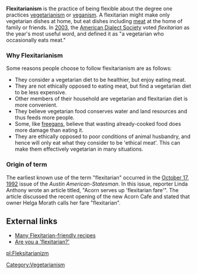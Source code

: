 '''Flexitarianism''' is the practice of being flexible about the degree one practices [[vegetarianism]] or [[veganism]]. A flexitarian might make only vegetarian dishes at home, but eat dishes including [[meat]] at the home of family or friends. In [[2003]], the [[American Dialect Society]] voted ''flexitarian'' as the year's most useful word, and defined it as "a vegetarian who occasionally eats meat."

===Why Flexitarianism===

Some reasons people choose to follow flexitarianism are as follows:

* They consider a vegetarian diet to be healthier, but enjoy eating meat.
* They are not ethically opposed to eating meat, but find a vegetarian diet to be less expensive.
* Other members of their household are vegetarian and flexitarian diet is more convenient.
* They believe vegetarian food conserves water and land resources and thus feeds more people.
* Some, like [[freegan]]s, believe that wasting already-cooked food does more damage than eating it.
*They are ethically opposed to poor conditions of animal husbandry, and hence will only eat what they consider to be 'ethical meat'. This can make them effectively vegetarian in many situations.

===Origin of term===

The earliest known use of the term "flexitarian" occurred in the [[October 17]], [[1992]] issue of the ''Austin American-Statesman''. In this issue, reporter Linda Anthony wrote an article titled, "Acorn serves up 'flexitarian fare'". The article discussed the recent opening of the new Acorn Cafe and stated that owner Helga Morath calls her fare "flexitarian".

==External links==
* [http://www.mediterrasian.com/delicious_recipes.htm Many Flexitarian-friendly recipes]
* [http://msnbc.msn.com/id/4541605/ Are you a 'flexitarian?']

[[Category:Vegetarianism]]
[[pl:Fleksitarianizm]]